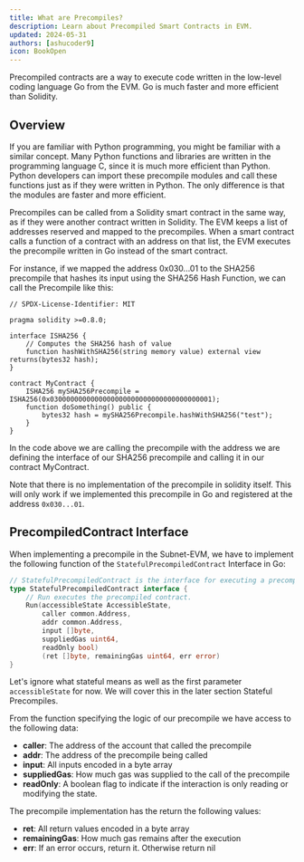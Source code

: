 ```yaml
---
title: What are Precompiles?
description: Learn about Precompiled Smart Contracts in EVM.
updated: 2024-05-31
authors: [ashucoder9]
icon: BookOpen
---
```


Precompiled contracts are a way to execute code written in the low-level coding language Go from the EVM. Go is much faster and more efficient than Solidity.

## Overview

If you are familiar with Python programming, you might be familiar with a similar concept. Many Python functions and libraries are written in the programming language C, since it is much more efficient than Python. Python developers can import these precompile modules and call these functions just as if they were written in Python. The only difference is that the modules are faster and more efficient.

Precompiles can be called from a Solidity smart contract in the same way, as if they were another contract written in Solidity. The EVM keeps a list of addresses reserved and mapped to the precompiles. When a smart contract calls a function of a contract with an address on that list, the EVM executes the precompile written in Go instead of the smart contract.

For instance, if we mapped the address 0x030...01 to the SHA256 precompile that hashes its input using the SHA256 Hash Function, we can call the Precompile like this:

```solidity
// SPDX-License-Identifier: MIT

pragma solidity >=0.8.0;

interface ISHA256 {
    // Computes the SHA256 hash of value
    function hashWithSHA256(string memory value) external view returns(bytes32 hash);
}

contract MyContract {  
    ISHA256 mySHA256Precompile = ISHA256(0x0300000000000000000000000000000000000001);
    function doSomething() public {
        bytes32 hash = mySHA256Precompile.hashWithSHA256("test");
    }
}
```

In the code above we are calling the precompile with the address we are defining the interface of our SHA256 precompile and calling it in our contract MyContract.

Note that there is no implementation of the precompile in solidity itself. This will only work if we implemented this precompile in Go and registered at the address `0x030...01`.

## PrecompiledContract Interface

When implementing a precompile in the Subnet-EVM, we have to implement the following function of the `StatefulPrecompiledContract` Interface in Go:

```go
// StatefulPrecompiledContract is the interface for executing a precompiled contract
type StatefulPrecompiledContract interface {
    // Run executes the precompiled contract.
    Run(accessibleState AccessibleState, 
        caller common.Address, 
        addr common.Address, 
        input []byte, 
        suppliedGas uint64, 
        readOnly bool) 
        (ret []byte, remainingGas uint64, err error)
}
```

Let's ignore what stateful means as well as the first parameter `accessibleState` for now. We will cover this in the later section Stateful Precompiles.

From the function specifying the logic of our precompile we have access to the following data:

- **caller**: The address of the account that called the precompile
- **addr**: The address of the precompile being called
- **input**: All inputs encoded in a byte array
- **suppliedGas**: How much gas was supplied to the call of the precompile
- **readOnly**: A boolean flag to indicate if the interaction is only reading or modifying the state.

The precompile implementation has the return the following values:

- **ret**: All return values encoded in a byte array
- **remainingGas**: How much gas remains after the execution
- **err**: If an error occurs, return it. Otherwise return nil 
